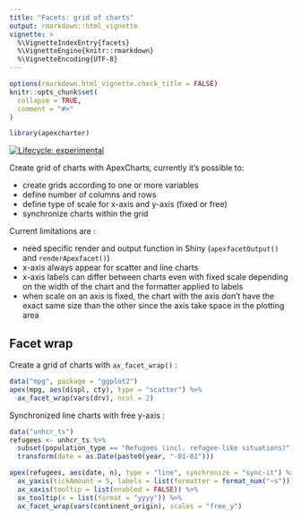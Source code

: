 ```yaml
---
title: "Facets: grid of charts"
output: rmarkdown::html_vignette
vignette: >
  %\VignetteIndexEntry{facets}
  %\VignetteEngine{knitr::rmarkdown}
  %\VignetteEncoding{UTF-8}
---
```


```r
options(rmarkdown.html_vignette.check_title = FALSE)
knitr::opts_chunk$set(
  collapse = TRUE,
  comment = "#>"
)
```

```r
library(apexcharter)
```


[![Lifecycle: experimental](https://img.shields.io/badge/lifecycle-experimental-orange.svg)](https://www.tidyverse.org/lifecycle/#experimental)

Create grid of charts with ApexCharts, currently it's possible to:

- create grids according to one or more variables
- define number of columns and rows
- define type of scale for x-axis and y-axis (fixed or free)
- synchronize charts within the grid

Current limitations are :

- need specific render and output function in Shiny (`apexfacetOutput()` and `renderApexfacet()`)
- x-axis always appear for scatter and line charts
- x-axis labels can differ between charts even with fixed scale depending on the width of the chart and the formatter applied to labels
- when scale on an axis is fixed, the chart with the axis don't have the exact same size than the other since the axis take space in the plotting area


## Facet wrap

Create a grid of charts with `ax_facet_wrap()` :

```r
data("mpg", package = "ggplot2")
apex(mpg, aes(displ, cty), type = "scatter") %>%
  ax_facet_wrap(vars(drv), ncol = 2)
```


Synchronized line charts with free y-axis :

```r
data("unhcr_ts")
refugees <- unhcr_ts %>% 
  subset(population_type == "Refugees (incl. refugee-like situations)") %>% 
  transform(date = as.Date(paste0(year, "-01-01")))

apex(refugees, aes(date, n), type = "line", synchronize = "sync-it") %>% 
  ax_yaxis(tickAmount = 5, labels = list(formatter = format_num("~s"))) %>% 
  ax_xaxis(tooltip = list(enabled = FALSE)) %>% 
  ax_tooltip(x = list(format = "yyyy")) %>% 
  ax_facet_wrap(vars(continent_origin), scales = "free_y")
```





